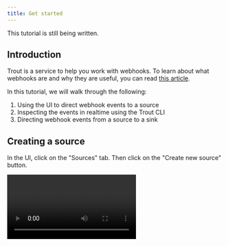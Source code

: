 ```yaml
---
title: Get started
---
```



<Card icon="warning" color="goldenrod" title="Note">
  This tutorial is still being written.
</Card>

## Introduction

Trout is a service to help you work with webhooks. To learn about what webhooks are and why they are useful, you can read [this article](https://zapier.com/blog/what-are-webhooks/).

In this tutorial, we will walk through the following:

1. Using the UI to direct webhook events to a source
2. Inspecting the events in realtime using the Trout CLI
3. Directing webhook events from a source to a sink

## Creating a source

In the UI, click on the "Sources" tab. Then click on the "Create new source" button.

<video src="/create-source.mp4" controls />

If you click the actions menu, you'll see some options, including "Copy webhook URL". You can try to send a CURL request to this URL to see it in action.

<video src="/copy-url.mp4" controls />

## Installing the CLI

```
npm i @trout.run/cli -g
```

This will install the Trout CLI globally on your machine. It exposes one command, `trout`.

Use the following command to listen to events from a source:

```
trout listen --source xxxxx
```

## Creating a sink

## Next steps

## Limitations

- Trout is currently in beta. It is not certified for use in production.
- Trout is currently aimed at indie developers. For complex webhook flows, you may need to use a different tool. Consider Convoy or Hookdeck.
